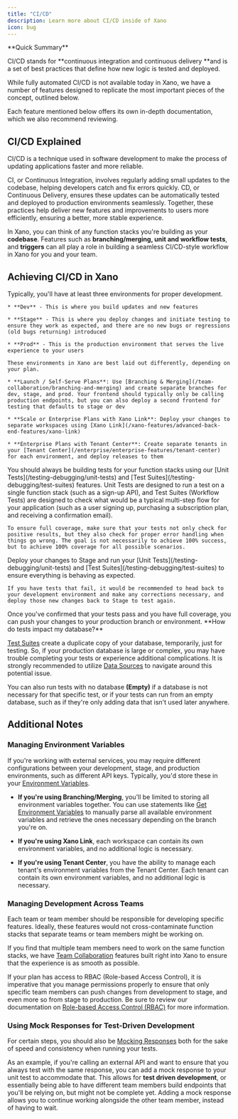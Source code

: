 ```yaml
---
title: "CI/CD"
description: Learn more about CI/CD inside of Xano
icon: bug
---
```


<Info>
  **Quick Summary**

CI/CD stands for **continuous integration and continuous delivery **and is a set of best practices that define how new logic is tested and deployed.

While fully automated CI/CD is not available today in Xano, we have a number of features designed to replicate the most important pieces of the concept, outlined below.

Each feature mentioned below offers its own in-depth documentation, which we also recommend reviewing.
</Info>

## CI/CD Explained

CI/CD is a technique used in software development to make the process of updating applications faster and more reliable.

CI, or Continuous Integration, involves regularly adding small updates to the codebase, helping developers catch and fix errors quickly. CD, or Continuous Delivery, ensures these updates can be automatically tested and deployed to production environments seamlessly. Together, these practices help deliver new features and improvements to users more efficiently, ensuring a better, more stable experience.

In Xano, you can think of any function stacks you're building as your **codebase**. Features such as **branching/merging, unit and workflow tests**, and **triggers** can all play a role in building a seamless CI/CD-style workflow in Xano for you and your team.

## Achieving CI/CD in Xano

<Steps>
  <Step title="Build your Dev, Stage, and Prod Environments">
    Typically, you'll have at least three environments for proper development.

    * **Dev** - This is where you build updates and new features

    * **Stage** - This is where you deploy changes and initiate testing to ensure they work as expected, and there are no new bugs or regressions (old bugs returning) introduced

    * **Prod** - This is the production environment that serves the live experience to your users

    These environments in Xano are best laid out differently, depending on your plan.

    * **Launch / Self-Serve Plans**: Use [Branching & Merging](/team-collaboration/branching-and-merging) and create separate branches for dev, stage, and prod. Your frontend should typically only be calling production endpoints, but you can also deploy a second frontend for testing that defaults to stage or dev

    * **Scale or Enterprise Plans with Xano Link**: Deploy your changes to separate workspaces using [Xano Link](/xano-features/advanced-back-end-features/xano-link)

    * **Enterprise Plans with Tenant Center**: Create separate tenants in your [Tenant Center](/enterprise/enterprise-features/tenant-center) for each environment, and deploy releases to them
  </Step>
  <Step title="Build Tests">
    You should always be building tests for your function stacks using our [Unit Tests](/testing-debugging/unit-tests) and [Test Suites](/testing-debugging/test-suites) features. Unit Tests are designed to run a test on a single function stack (such as a sign-up API), and Test Suites (Workflow Tests) are designed to check what would be a typical multi-step flow for your application (such as a user signing up, purchasing a subscription plan, and receiving a confirmation email).

    To ensure full coverage, make sure that your tests not only check for positive results, but they also check for proper error handling when things go wrong. The goal is not necessarily to achieve 100% success, but to achieve 100% coverage for all possible scenarios.
  </Step>
  <Step title="Deploy Changes to Stage & Test">
    Deploy your changes to Stage and run your [Unit Tests](/testing-debugging/unit-tests) and [Test Suites](/testing-debugging/test-suites) to ensure everything is behaving as expected.

    If you have tests that fail, it would be recommended to head back to your development environment and make any corrections necessary, and deploy those new changes back to Stage to test again.
  </Step>
  <Step title="Pushing to Production">
    Once you've confirmed that your tests pass and you have full coverage, you can push your changes to your production branch or environment.
  </Step>
</Steps>

<Warning>
  **How do tests impact my database?**

  [Test Suites](/testing-debugging/test-suites) create a duplicate copy of your database, temporarily, just for testing. So, if your production database is large or complex, you may have trouble completing your tests or experience additional complications. It is strongly recommended to utilize [Data Sources](/the-database/database-basics/data-sources) to navigate around this potential issue.

  You can also run tests with no database **(Empty)** if a database is not necessary for that specific test, or if your tests can run from an empty database, such as if they're only adding data that isn't used later anywhere.
</Warning>

## Additional Notes

### Managing Environment Variables

If you're working with external services, you may require different configurations between your development, stage, and production environments, such as different API keys. Typically, you'd store these in your [Environment Variables](/the-function-stack/environment-variables).

* **If you're using Branching/Merging**, you'll be limited to storing all environment variables together. You can use statements like [Get Environment Variables](/the-function-stack/functions/utility-functions#get-environment-variables) to manually parse all available environment variables and retrieve the ones necessary depending on the branch you're on.

* **If you're using Xano Link**, each workspace can contain its own environment variables, and no additional logic is necessary.

* **If you're using Tenant Center**, you have the ability to manage each tenant's environment variables from the Tenant Center. Each tenant can contain its own environment variables, and no additional logic is necessary.

### Managing Development Across Teams

Each team or team member should be responsible for developing specific features. Ideally, these features would not cross-contaminate function stacks that separate teams or team members might be working on.

If you find that multiple team members need to work on the same function stacks, we have [Team Collaboration](/team-collaboration/realtime-collaboration) features built right into Xano to ensure that the experience is as smooth as possible.

If your plan has access to RBAC (Role-based Access Control), it is imperative that you manage permissions properly to ensure that only specific team members can push changes from development to stage, and even more so from stage to production. Be sure to review our documentation on [Role-based Access Control (RBAC)](/team-collaboration/role-based-access-control-rbac) for more information.

### Using Mock Responses for Test-Driven Development

For certain steps, you should also be [Mocking Responses](/testing-debugging/unit-tests#mocking-responses) both for the sake of speed and consistency when running your tests.

As an example, if you're calling an external API and want to ensure that you always test with the same response, you can add a mock response to your unit test to accommodate that. This allows for **test driven development**, or essentially being able to have different team members build endpoints that you'll be relying on, but might not be complete yet. Adding a mock response allows you to continue working alongside the other team member, instead of having to wait.


